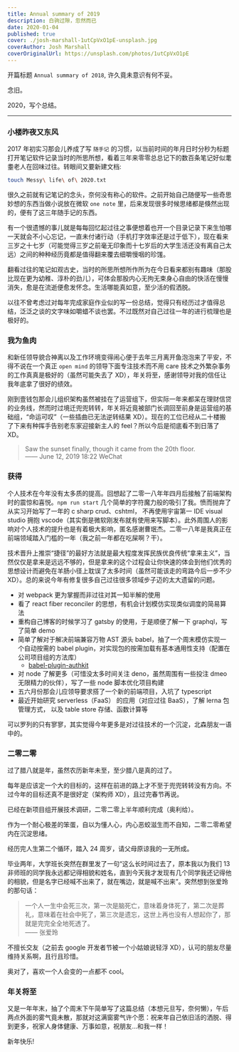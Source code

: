 ```yaml
---
title: Annual summary of 2019
description: 白驹过隙，忽然而已
date: 2020-01-04
published: true
cover: ./josh-marshall-1utCpVxO1pE-unsplash.jpg
coverAuthor: Josh Marshall
coverOriginalUrl: https://unsplash.com/photos/1utCpVxO1pE
---
```


开篇标题 `Annual summary of 2018`, 许久竟未意识有何不妥。

念旧。

2020，写个总结。

---

### 小楼昨夜又东风

2017 年初实习那会儿养成了写 `随手记` 的习惯，以当前时间的年月日时分秒为标题打开笔记软件记录当时的所思所想，看着三年来零零总总记下的数百条笔记好似耄耋老人在回味过往。转眼间又要新建文档:

```bash
touch Messy\ life\ of\ 2020.txt
```

很久之前就有记笔记的念头，奈何没有称心的软件。之前开始自己随便写一些奇思妙想的东西当做小说放在微软 `one note` 里，后来发现很多时候思绪都是倏然出现的，便有了这三年随手记的东西。

有一个很遗憾的事儿就是每每回忆起过往之事便想着也开一个目录记录下来生怕哪一天就会不小心忘记，一直未付诸行动（手机打字效率还是过于低下），现在看来三岁之十七岁（可能觉得三岁之前毫无印象而十七岁后的大学生活还没有离自己太远）之间的种种经历竟都是值得翻来覆去细嚼慢咽的珍馐。

翻看过往的笔记如观古史，当时的所思所想所作所为在今日看来都别有趣味（那股比现在更为幼稚、淳朴的劲儿），可体会那股内心无拘无束身心自由的快活在慢慢消失，愈是在流逝便愈发怀念。生活哪能真如意，至少活的假洒脱。

以往不曾考虑过对每年完成家庭作业似的写一份总结，觉得只有经历过才值得总结，泛泛之谈的文字味如嚼蜡不谈也罢。不过既然对自己过往一年的进行梳理也是极好的。

### 我为鱼肉

和新任领导貌合神离以及工作环境变得闹心便于去年三月离开鱼泡泡来了平安，不得不说在一个真正 `open mind` 的领导下面专注技术而不用 care 技术之外繁杂事务的工作真真是极好的（虽然可能失去了 XD），年关将至，感谢领导对我的信任让我年底拿了很好的绩效。

刚到壹钱包那会儿组织架构虽然被挂在了运营组下，但实际一年来都呆在理财信贷的业务线，然而时过境迁兜兜转转，年关将近竟被部门长调回至前身是运营组的基础组，“命运可叹”（一些插曲已无法逆转结果 XD）。现在的工位已经从二十楼搬了下来有种挥手告别老东家迎接新主人的 feel？所以今后是彻底看不到日落了 XD。

> Saw the sunset finally, though it came from the 20th floor.<br />
> —— June 12, 2019 18:22 WeChat

### 获得

个人技术在今年没有太多质的提高。回想起了二零一八年年四月后接触了前端架构时的震惊和喜悦。`npm run start` 几个简单的字符魔力般的吸引了我。愤而抛弃了从实习开始写了一年的 c sharp crud、cshtml， 不再使用宇宙第一 IDE visual studio 拥抱 vscode（其实倒是微软刚发布就有使用来写脚本）。此外周围人的影响对个人技术的提升也是有着极大影响，匿名感谢曹珉杰。二零一八年是我真正在前端领域踏入门槛的一年（我之前一年都在吃屎啊？干）。

技术晋升上推崇“捷径”的最好方法就是最大程度发挥民族优良传统“拿来主义”，当然仅仅是拿来是远远不够的，但是拿来的这个过程会让你快速的体会到他们优秀的思想设计而避免在羊肠小径上耽误了太多时间（虽然可能该走的弯路今后一步不少 XD）。总的来说今年有修复很多自己过往很多领域步子迈的太大遗留的问题。

- 对 webpack 更为掌握而非过往对其一知半解的使用
- 看了 react fiber reconciler 的思想，有机会计划模仿实现类似调度的简易算法
- 重构自己博客的时候学习了 gatsby 的使用，于是顺便了解一下 graphql，写了简单 demo
- 简单了解对于解决前端兼容万物 AST 源头 babel，抽了一个周末模仿实现一个自动按需的 babel plugin，对实现包的按需加载有基本通用性支持（配置在公司项目组的方法库）
  - [babel-plugin-authkit](https://github.com/justwink/babel-plugin-authkit)
- 对 node 了解更多（可惜没太多时间关注 deno，虽然周围有一些投注 dmeo 无限精力的伙伴），写了一些 node 脚本优化项目构建
- 五六月份那会儿应领导要求搭了一个新的前端项目，入坑了 typescript
- 最近开始研究 serverless（FaaS） 的应用（对应过往 BaaS），了解 lerna 包管理方式， 以及 table store 存储、函数计算等

可以罗列的只有寥寥，其实觉得今年更多是对过往技术的一个沉淀，北森朋友一语中的。

### 二零二零

过了腊八就是年，虽然农历新年未至，至少腊八是真的过了。

每年是应该定一个大的目标的，这样在前进的路上才不至于兜兜转转没有方向。不过今年的目标还真不是很好定（架构师 XD），且过完春节再说。

已经在新项目组开展技术调研，二零二零上半年顺利完成（奥利给）。

作为一个耐心极差的笨蛋，自以为懂人心，内心恶蛟滋生而不自知，二零二零希望内在沉淀思绪。

经历完人生第二个循环，踏入 24 周岁，请父母原谅我的一无所成。

毕业两年，大学班长突然在群里发了一句“这么长时间过去了，原本我以为我们 13 非师班的同学我永远都记得相貌和姓名，直到今天我才发现有几个同学我还记得他的相貌，但是名字已经喊不出来了，就在嘴边，就是喊不出来”。突然想到张爱玲的那句话：

> 一个人一生中会死三次，第一次是脑死亡，意味着身体死了，第二次是葬礼，意味着在社会中死了，第三次是遗忘，这世上再也没有人想起你了，那就是完完全全地死透了。<br />
> —— 张爱玲

不擅长交友（之前去 google 开发者节被一个小姑娘说轻浮 XD），认可的朋友尽量维持关系啊，且行且珍惜。

奥对了，喜欢一个人会变的一点都不 cool。

### 年关将至

又是一年年末，抽了个周末下午简单写了这篇总结（本想元旦写，奈何懒），午后两点外面的雾气竟未散，那就对这满窗雾气许个愿：祝来年自己依旧活的洒脱、得到更多，祝家人身体健康、万事如意，祝朋友...和我一样！

新年快乐!
